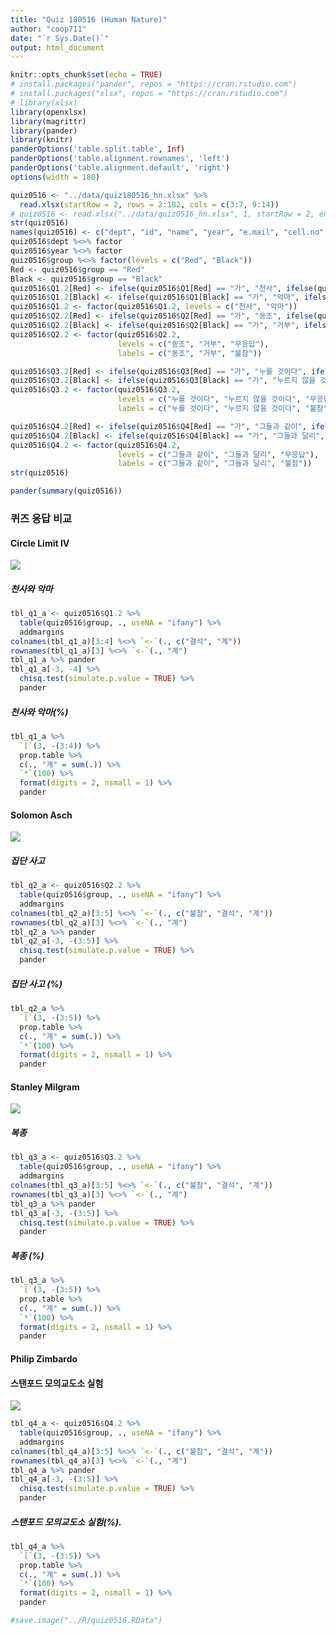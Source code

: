```yaml
---
title: "Quiz 180516 (Human Nature)"
author: "coop711"
date: "`r Sys.Date()`"
output: html_document
---
```


```r
knitr::opts_chunk$set(echo = TRUE)
# install.packages("pander", repos = "https://cran.rstudio.com")
# install.packages("xlsx", repos = "https://cran.rstudio.com")
# library(xlsx)
library(openxlsx)
library(magrittr)
library(pander)
library(knitr)
panderOptions('table.split.table', Inf)
panderOptions('table.alignment.rownames', 'left')
panderOptions('table.alignment.default', 'right')
options(width = 180)
```

```r
quiz0516 <- "../data/quiz180516_hn.xlsx" %>% 
  read.xlsx(startRow = 2, rows = 2:182, cols = c(3:7, 9:14))
# quiz0516 <- read.xlsx("../data/quiz0516_hn.xlsx", 1, startRow = 2, endRow = 161, colIndex = c(3:7, 9:14), colClasses = c(rep("character", 11)), stringsAsFactors = FALSE)
str(quiz0516)
names(quiz0516) <- c("dept", "id", "name", "year", "e.mail", "cell.no", "Q1", "Q2", "Q3", "Q4", "group")
quiz0516$dept %<>% factor
quiz0516$year %<>% factor
quiz0516$group %<>% factor(levels = c("Red", "Black"))
Red <- quiz0516$group == "Red"
Black <- quiz0516$group == "Black"
quiz0516$Q1.2[Red] <- ifelse(quiz0516$Q1[Red] == "가", "천사", ifelse(quiz0516$Q1[Red] == "나", "악마", NA))
quiz0516$Q1.2[Black] <- ifelse(quiz0516$Q1[Black] == "가", "악마", ifelse(quiz0516$Q4[Black] == "나", "천사", NA))
quiz0516$Q1.2 <- factor(quiz0516$Q1.2, levels = c("천사", "악마"))
quiz0516$Q2.2[Red] <- ifelse(quiz0516$Q2[Red] == "가", "동조", ifelse(quiz0516$Q2[Red] == "나", "거부", "무응답"))
quiz0516$Q2.2[Black] <- ifelse(quiz0516$Q2[Black] == "가", "거부", ifelse(quiz0516$Q2[Black] == "나", "동조", "무응답"))
quiz0516$Q2.2 <- factor(quiz0516$Q2.2, 
                        levels = c("동조", "거부", "무응답"),
                        labels = c("동조", "거부", "불참"))

quiz0516$Q3.2[Red] <- ifelse(quiz0516$Q3[Red] == "가", "누를 것이다", ifelse(quiz0516$Q3[Red] == "나", "누르지 않을 것이다", "무응답"))
quiz0516$Q3.2[Black] <- ifelse(quiz0516$Q3[Black] == "가", "누르지 않을 것이다", ifelse(quiz0516$Q3[Black] == "나", "누를 것이다", "무응답"))
quiz0516$Q3.2 <- factor(quiz0516$Q3.2, 
                        levels = c("누를 것이다", "누르지 않을 것이다", "무응답"),
                        labels = c("누를 것이다", "누르지 않을 것이다", "불참"))

quiz0516$Q4.2[Red] <- ifelse(quiz0516$Q4[Red] == "가", "그들과 같이", ifelse(quiz0516$Q4[Red] == "나", "그들과 달리", "무응답"))
quiz0516$Q4.2[Black] <- ifelse(quiz0516$Q4[Black] == "가", "그들과 달리", ifelse(quiz0516$Q4[Black] == "나", "그들과 같이", "무응답"))
quiz0516$Q4.2 <- factor(quiz0516$Q4.2, 
                        levels = c("그들과 같이", "그들과 달리", "무응답"), 
                        labels = c("그들과 같이", "그들과 달리", "불참"))
str(quiz0516)
```

```r
pander(summary(quiz0516))
```

### 퀴즈 응답 비교

#### Circle Limit IV

![](../pics/Quiz171115_hn_Q1.png)

##### 천사와 악마

```r
tbl_q1_a <- quiz0516$Q1.2 %>% 
  table(quiz0516$group, ., useNA = "ifany") %>%
  addmargins
colnames(tbl_q1_a)[3:4] %<>% `<-`(., c("결석", "계"))
rownames(tbl_q1_a)[3] %<>% `<-`(., "계")
tbl_q1_a %>% pander 
tbl_q1_a[-3, -4] %>% 
  chisq.test(simulate.p.value = TRUE) %>% 
  pander
```

##### 천사와 악마(%)

```r
tbl_q1_a %>% 
  `[`(3, -(3:4)) %>%
  prop.table %>% 
  c(., "계" = sum(.)) %>%
  `*`(100) %>%
  format(digits = 2, nsmall = 1) %>%
  pander
```

#### Solomon Asch

![](../pics/Quiz171115_hn_Q2.png)

##### 집단 사고

```r
tbl_q2_a <- quiz0516$Q2.2 %>% 
  table(quiz0516$group, ., useNA = "ifany") %>%
  addmargins
colnames(tbl_q2_a)[3:5] %<>% `<-`(., c("불참", "결석", "계"))
rownames(tbl_q2_a)[3] %<>% `<-`(., "계")
tbl_q2_a %>% pander 
tbl_q2_a[-3, -(3:5)] %>% 
  chisq.test(simulate.p.value = TRUE) %>% 
  pander
```

##### 집단 사고 (%)

```r
tbl_q2_a %>% 
  `[`(3, -(3:5)) %>%
  prop.table %>% 
  c(., "계" = sum(.)) %>%
  `*`(100) %>%
  format(digits = 2, nsmall = 1) %>%
  pander
```

#### Stanley Milgram

![](../pics/Quiz171115_hn_Q3.png)

##### 복종

```r
tbl_q3_a <- quiz0516$Q3.2 %>% 
  table(quiz0516$group, ., useNA = "ifany") %>%
  addmargins
colnames(tbl_q3_a)[3:5] %<>% `<-`(., c("불참", "결석", "계"))
rownames(tbl_q3_a)[3] %<>% `<-`(., "계")
tbl_q3_a %>% pander 
tbl_q3_a[-3, -(3:5)] %>% 
  chisq.test(simulate.p.value = TRUE) %>% 
  pander
```

##### 복종 (%)

```r
tbl_q3_a %>% 
  `[`(3, -(3:5)) %>%
  prop.table %>% 
  c(., "계" = sum(.)) %>%
  `*`(100) %>%
  format(digits = 2, nsmall = 1) %>%
  pander
```

#### Philip Zimbardo

#### 스탠포드 모의교도소 실험

![](../pics/Quiz171115_hn_Q4.png)

```r
tbl_q4_a <- quiz0516$Q4.2 %>% 
  table(quiz0516$group, ., useNA = "ifany") %>%
  addmargins
colnames(tbl_q4_a)[3:5] %<>% `<-`(., c("불참", "결석", "계"))
rownames(tbl_q4_a)[3] %<>% `<-`(., "계")
tbl_q4_a %>% pander 
tbl_q4_a[-3, -(3:5)] %>% 
  chisq.test(simulate.p.value = TRUE) %>% 
  pander
```

##### 스탠포드 모의교도소 실험(%).  

```r
tbl_q4_a %>% 
  `[`(3, -(3:5)) %>%
  prop.table %>% 
  c(., "계" = sum(.)) %>%
  `*`(100) %>%
  format(digits = 2, nsmall = 1) %>%
  pander
```

```r
#save.image("../R/quiz0516.RData")
```